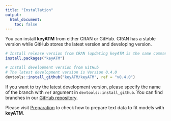 ```yaml
---
title: "Installation"
output: 
  html_document:
    toc: false
---
```


You can install **keyATM** from either CRAN or GitHub. CRAN has a stable version while GitHub stores the latest version and developing version.

```r
# Install release version from CRAN (updating keyATM is the same command)
install.packages("keyATM")

# Install development version from GitHub
# The latest development version is Version 0.4.0
devtools::install_github("keyATM/keyATM", ref = "v0.4.0")
```

If you want to try the latest development version, please specify the name of the branch with `ref` argument in `devtools::install_github`. You can find branches in our [GitHub repository](https://github.com/keyATM/keyATM/branches).

Please visit [Preparation](Preparation.html) to check how to prepare text data to fit models with **keyATM**.


